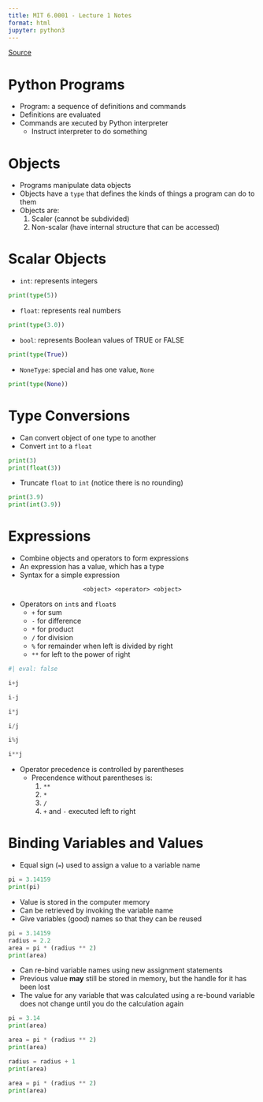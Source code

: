 ```yaml
---
title: MIT 6.0001 - Lecture 1 Notes
format: html
jupyter: python3
---
```


[Source](https://ocw.mit.edu/courses/6-0001-introduction-to-computer-science-and-programming-in-python-fall-2016/resources/mit6_0001f16_lec1/)

# Python Programs
- Program: a sequence of definitions and commands 
- Definitions are evaluated 
- Commands are xecuted by Python interpreter
  - Instruct interpreter to do something

# Objects
- Programs manipulate data objects
- Objects have a `type` that defines the kinds of things a program can do to them
- Objects are:
  1. Scaler (cannot be subdivided)
  2. Non-scalar (have internal structure that can be accessed)

# Scalar Objects
- `int`: represents integers

```python
print(type(5))
```

- `float`: represents real numbers

```python
print(type(3.0))
```

- `bool`: represents Boolean values of TRUE or FALSE

```python
print(type(True))
```

- `NoneType`: special and has one value, `None`

```python
print(type(None))
```

# Type Conversions
- Can convert object of one type to another
- Convert `int` to a `float`

```python
print(3)
print(float(3))
```

- Truncate `float` to `int` (notice there is no rounding)

```python
print(3.9)
print(int(3.9))
```

# Expressions
- Combine objects and operators to form expressions
- An expression has a value, which has a type
- Syntax for a simple expression

<center> `<object> <operator> <object>` </center>

- Operators on `int`s and `float`s
  - `+` for sum
  - `-` for difference
  - `*` for product
  - `/` for division
  - `%` for remainder when left is divided by right
  - `**` for left to the power of right

```python
#| eval: false

i+j

i-j

i*j

i/j

i%j

i**j
```

- Operator precedence is controlled by parentheses
  - Precendence without parentheses is:
    1. `**`
    2. `*`
    3. `/`
    4. `+` and `-` executed left to right

# Binding Variables and Values
- Equal sign (`=`) used to assign a value to a variable name

```python
pi = 3.14159
print(pi)
```

- Value is stored in the computer memory
- Can be retrieved by invoking the variable name
- Give variables (good) names so that they can be reused

```python
pi = 3.14159
radius = 2.2
area = pi * (radius ** 2)
print(area)
```

- Can re-bind variable names using new assignment statements
- Previous value **may** still be stored in memory, but the handle for it has been lost
- The value for any variable that was calculated using a re-bound variable does not change until you do the calculation again

```python
pi = 3.14
print(area)
```

```python
area = pi * (radius ** 2)
print(area)
```

```python
radius = radius + 1
print(area)
```

```python
area = pi * (radius ** 2)
print(area)
```

